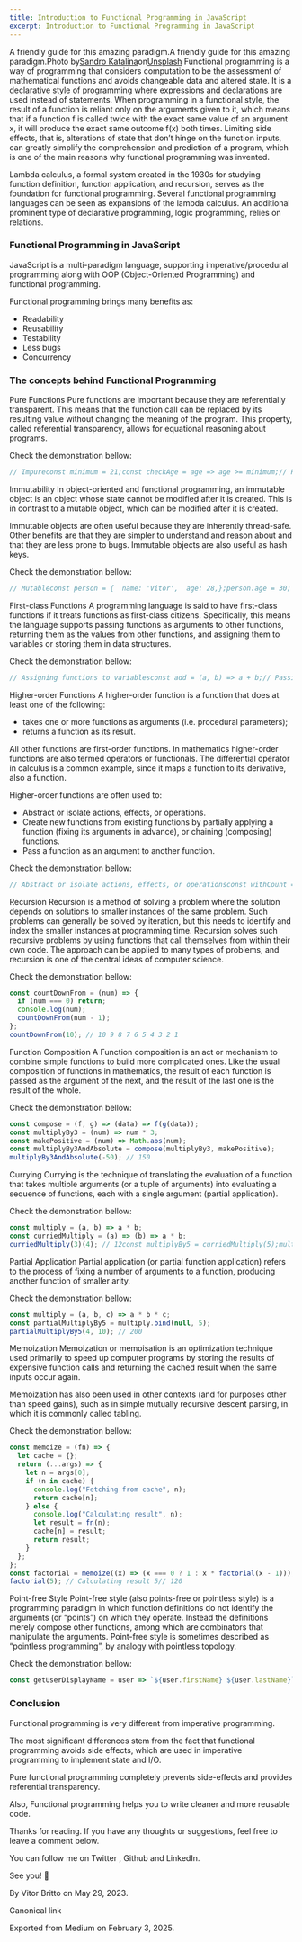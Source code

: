 ```yaml
---
title: Introduction to Functional Programming in JavaScript
excerpt: Introduction to Functional Programming in JavaScript
---
```


A friendly guide for this amazing paradigm.A friendly guide for this amazing paradigm.Photo by[Sandro Katalina](https://unsplash.com/@sandrokatalina?utm_source=medium&utm_medium=referral)on[Unsplash](https://unsplash.com?utm_source=medium&utm_medium=referral)
Functional programming is a way of programming that considers computation to be the assessment of mathematical functions and avoids changeable data and altered state. It is a declarative style of programming where expressions and declarations are used instead of statements. When programming in a functional style, the result of a function is reliant only on the arguments given to it, which means that if a function f is called twice with the exact same value of an argument x, it will produce the exact same outcome f(x) both times. Limiting side effects, that is, alterations of state that don’t hinge on the function inputs, can greatly simplify the comprehension and prediction of a program, which is one of the main reasons why functional programming was invented.

Lambda calculus, a formal system created in the 1930s for studying function definition, function application, and recursion, serves as the foundation for functional programming. Several functional programming languages can be seen as expansions of the lambda calculus. An additional prominent type of declarative programming, logic programming, relies on relations.

### Functional Programming in JavaScript

JavaScript is a multi-paradigm language, supporting imperative/procedural programming along with OOP (Object-Oriented Programming) and functional programming.

Functional programming brings many benefits as:

- Readability
- Reusability
- Testability
- Less bugs
- Concurrency

### The concepts behind Functional Programming

Pure Functions
Pure functions are important because they are referentially transparent. This means that the function call can be replaced by its resulting value without changing the meaning of the program. This property, called referential transparency, allows for equational reasoning about programs.

Check the demonstration bellow:

```js
// Impureconst minimum = 21;const checkAge = age => age >= minimum;// Pureconst checkAge = (age) => {  const minimum = 21;  return age >= minimum;};
```

Immutability
In object-oriented and functional programming, an immutable object is an object whose state cannot be modified after it is created. This is in contrast to a mutable object, which can be modified after it is created.

Immutable objects are often useful because they are inherently thread-safe. Other benefits are that they are simpler to understand and reason about and that they are less prone to bugs. Immutable objects are also useful as hash keys.

Check the demonstration bellow:

```js
// Mutableconst person = {  name: 'Vitor',  age: 28,};person.age = 30; // OK// Immutableconst person = Object.freeze({  name: 'Vitor',  age: 28,});person.age = 30; // TypeError: Cannot assign to read only property 'age' of object '#<Object>'
```

First-class Functions
A programming language is said to have first-class functions if it treats functions as first-class citizens. Specifically, this means the language supports passing functions as arguments to other functions, returning them as the values from other functions, and assigning them to variables or storing them in data structures.

Check the demonstration bellow:

```js
// Assigning functions to variablesconst add = (a, b) => a + b;// Passing functions as arguments to other functionsconst add = (a, b) => a + b;const subtract = (a, b) => a - b;const fcFn = (func) => func(2, 3);fcFn(add); // 5fcFn(subtract); // -1
```

Higher-order Functions
A higher-order function is a function that does at least one of the following:

- takes one or more functions as arguments (i.e. procedural parameters);
- returns a function as its result.

All other functions are first-order functions. In mathematics higher-order functions are also termed operators or functionals. The differential operator in calculus is a common example, since it maps a function to its derivative, also a function.

Higher-order functions are often used to:

- Abstract or isolate actions, effects, or operations.
- Create new functions from existing functions by partially applying a function (fixing its arguments in advance), or chaining (composing) functions.
- Pass a function as an argument to another function.

Check the demonstration bellow:

```js
// Abstract or isolate actions, effects, or operationsconst withCount = fn => {  let count = 0;  return (...args) => {    console.log(`Call count: ${++count}`);    return fn(...args);  };};const add = (x, y) => x + y;const countedAdd = withCount(add);countedAdd(1, 2); // Call count: 1countedAdd(2, 2); // Call count: 2
```

Recursion
Recursion is a method of solving a problem where the solution depends on solutions to smaller instances of the same problem. Such problems can generally be solved by iteration, but this needs to identify and index the smaller instances at programming time. Recursion solves such recursive problems by using functions that call themselves from within their own code. The approach can be applied to many types of problems, and recursion is one of the central ideas of computer science.

Check the demonstration bellow:

```js
const countDownFrom = (num) => {
  if (num === 0) return;
  console.log(num);
  countDownFrom(num - 1);
};
countDownFrom(10); // 10 9 8 7 6 5 4 3 2 1
```

Function Composition
A Function composition is an act or mechanism to combine simple functions to build more complicated ones. Like the usual composition of functions in mathematics, the result of each function is passed as the argument of the next, and the result of the last one is the result of the whole.

Check the demonstration bellow:

```js
const compose = (f, g) => (data) => f(g(data));
const multiplyBy3 = (num) => num * 3;
const makePositive = (num) => Math.abs(num);
const multiplyBy3AndAbsolute = compose(multiplyBy3, makePositive);
multiplyBy3AndAbsolute(-50); // 150
```

Currying
Currying is the technique of translating the evaluation of a function that takes multiple arguments (or a tuple of arguments) into evaluating a sequence of functions, each with a single argument (partial application).

Check the demonstration bellow:

```js
const multiply = (a, b) => a * b;
const curriedMultiply = (a) => (b) => a * b;
curriedMultiply(3)(4); // 12const multiplyBy5 = curriedMultiply(5);multiplyBy5(4); // 20
```

Partial Application
Partial application (or partial function application) refers to the process of fixing a number of arguments to a function, producing another function of smaller arity.

Check the demonstration bellow:

```js
const multiply = (a, b, c) => a * b * c;
const partialMultiplyBy5 = multiply.bind(null, 5);
partialMultiplyBy5(4, 10); // 200
```

Memoization
Memoization or memoisation is an optimization technique used primarily to speed up computer programs by storing the results of expensive function calls and returning the cached result when the same inputs occur again.

Memoization has also been used in other contexts (and for purposes other than speed gains), such as in simple mutually recursive descent parsing, in which it is commonly called tabling.

Check the demonstration bellow:

```js
const memoize = (fn) => {
  let cache = {};
  return (...args) => {
    let n = args[0];
    if (n in cache) {
      console.log("Fetching from cache", n);
      return cache[n];
    } else {
      console.log("Calculating result", n);
      let result = fn(n);
      cache[n] = result;
      return result;
    }
  };
};
const factorial = memoize((x) => (x === 0 ? 1 : x * factorial(x - 1)));
factorial(5); // Calculating result 5// 120
```

Point-free Style
Point-free style (also points-free or pointless style) is a programming paradigm in which function definitions do not identify the arguments (or “points”) on which they operate. Instead the definitions merely compose other functions, among which are combinators that manipulate the arguments. Point-free style is sometimes described as “pointless programming”, by analogy with pointless topology.

Check the demonstration bellow:

```js
const getUserDisplayName = user => `${user.firstName} ${user.lastName}`const users = [  {firstName: 'Jane', lastName: 'Doe'},  {firstName: 'John', lastName: 'Doe'}]users.map(getUserDisplayName) // ["Jane Doe", "John Doe"]
```

### Conclusion

Functional programming is very different from imperative programming.

The most significant differences stem from the fact that functional programming avoids side effects, which are used in imperative programming to implement state and I/O.

Pure functional programming completely prevents side-effects and provides referential transparency.

Also, Functional programming helps you to write cleaner and more reusable code.

Thanks for reading. If you have any thoughts or suggestions, feel free to leave a comment below.

You can follow me on Twitter , Github and LinkedIn.

See you! 👋

By Vitor Britto on May 29, 2023.

Canonical link

Exported from Medium on February 3, 2025.
